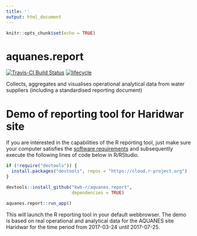 ---
title: ''
output: html_document
---

```{r setup, include=FALSE}
knitr::opts_chunk$set(echo = TRUE)
```

# aquanes.report

[![Travis-CI Build Status](https://travis-ci.org/KWB-R/aquanes.report.svg?branch=master)](https://travis-ci.org/KWB-R/aquanes.report)
[![lifecycle](https://img.shields.io/badge/lifecycle-maturing-blue.svg)](https://www.tidyverse.org/lifecycle/#maturing)


Collects, aggregates and visualises operational analytical data from water suppliers (including a standardised reporting document)

# Demo of reporting tool for Haridwar site   

If you are interested in the capabilities of the R reporting tool, just make sure your computer satisfies the [software requirements](articles/A1_installation.html#pre-required-software) and subsequently execute the following lines of code below in R/RStudio. 

```{r eval=FALSE}
if (!require("devtools")) {
  install.packages("devtools", repos = "https://cloud.r-project.org")
}

devtools::install_github("kwb-r/aquanes.report", 
                         dependencies = TRUE)

aquanes.report::run_app()

```

This will launch the R reporting tool in your default webbrowser. The demo is based on real operational and analytical data for the AQUANES site Haridwar for the time period from 2017-03-24 until 2017-07-25. 
